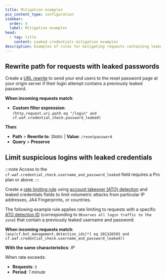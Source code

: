 ```yaml
---
title: Mitigation examples
pcx_content_type: configuration
sidebar:
  order: 4
  label: Mitigation examples
head:
  - tag: title
    content: Leaked credentials mitigation examples
description: Examples of rules for mitigating requests containing leaked credentials.
---
```



## Rewrite path for requests with leaked passwords

Create a [URL rewrite](/rules/transform/url-rewrite/) to send your end users to the reset password page at your origin server if their login attempt contains a previously leaked password.

<Example>

**When incoming requests match**:

- **Custom filter expression**:<br/>
  `(http.request.uri.path eq "/login" and cf.waf.credential_check.password_leaked)`

**Then**:

- **Path** > **Rewrite to**: _Static_ | **Value**: `/resetpassword`
- **Query** > **Preserve**

</Example>

## Limit suspicious logins with leaked credentials

:::note
Access to the `cf.waf.credential_check.username_and_password_leaked` field requires a Pro plan or above.
:::

Create a [rate limiting rule](/waf/rate-limiting-rules/) using [account takeover (ATO) detection](/bots/concepts/detection-ids/#account-takeover-detections) and leaked credentials fields to limit volumetric attacks from particular IP addresses, JA4 Fingerprints, or countries.

The following example rule applies rate limiting to requests with a specific [ATO detection ID](/bots/concepts/detection-ids/#account-takeover-detections) (corresponding to `Observes all login traffic to the zone`) that contain a previously leaked username and password:

<Example>

**When incoming requests match**:<br/>
`(any(cf.bot_management.detection_ids[*] eq 201326593 and cf.waf.credential_check.username_and_password_leaked))`

**With the same characteristics**: _IP_

When rate exceeds:

- **Requests**: `5`
- **Period**: _1 minute_

</Example>

